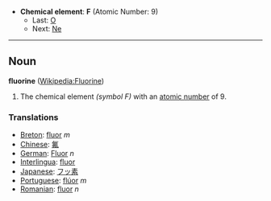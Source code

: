 *'''Chemical element''': '''F''' (Atomic Number: 9)
**Last: [[Oxygen|O]]
**Next: [[Neon|Ne]]
----
== Noun ==
'''fluorine''' ([[en:Fluorine|Wikipedia:Fluorine]])

# The chemical element ''(symbol F)'' with an [[atomic number]] of 9.

===Translations===
*[[Breton]]: [[fluor]] ''m''
*[[Chinese]]: [[氟]]
*[[German]]: [[Fluor]] ''n''
*[[Interlingua]]: [[fluor]]
*[[Japanese]]: [[フッ素]]
*[[Portuguese]]: [[flúor]] ''m''
*[[Romanian]]: [[fluor]] ''n''
